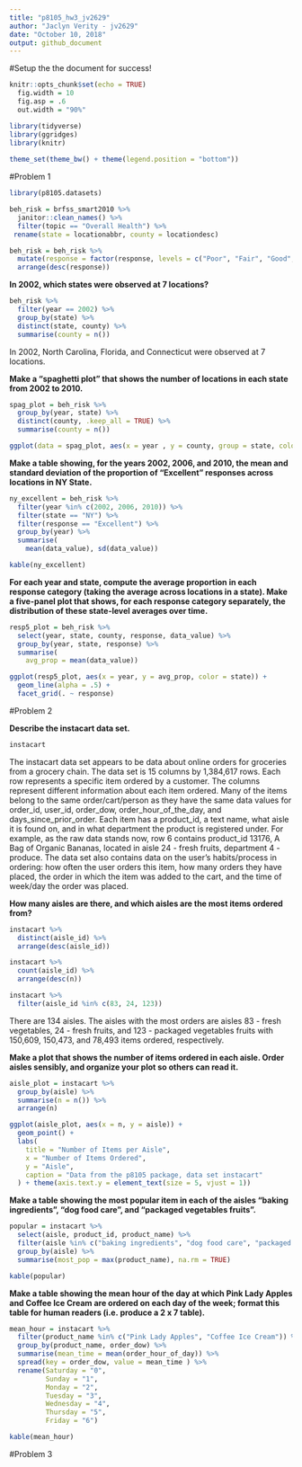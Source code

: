 ```yaml
---
title: "p8105_hw3_jv2629"
author: "Jaclyn Verity - jv2629"
date: "October 10, 2018"
output: github_document
---
```


#Setup the the document for success!
```r
knitr::opts_chunk$set(echo = TRUE)
  fig.width = 10
  fig.asp = .6
  out.width = "90%"

library(tidyverse)
library(ggridges)
library(knitr)
  
theme_set(theme_bw() + theme(legend.position = "bottom"))
```

#Problem 1
```r
library(p8105.datasets)

beh_risk = brfss_smart2010 %>% 
  janitor::clean_names() %>% 
  filter(topic == "Overall Health") %>% 
 rename(state = locationabbr, county = locationdesc)

beh_risk = beh_risk %>% 
  mutate(response = factor(response, levels = c("Poor", "Fair", "Good", "Very good", "Excellent"))) %>% 
  arrange(desc(response))
```

**In 2002, which states were observed at 7 locations?**
```r
beh_risk %>% 
  filter(year == 2002) %>%
  group_by(state) %>% 
  distinct(state, county) %>%  
  summarise(county = n())
```

In 2002, North Carolina, Florida, and Connecticut were observed at 7 locations. 


**Make a “spaghetti plot” that shows the number of locations in each state from 2002 to 2010.**
```r
spag_plot = beh_risk %>% 
  group_by(year, state) %>% 
  distinct(county, .keep_all = TRUE) %>%  
  summarise(county = n()) 

ggplot(data = spag_plot, aes(x = year , y = county, group = state, color = state)) + geom_line()

```


**Make a table showing, for the years 2002, 2006, and 2010, the mean and standard deviation of the proportion of “Excellent” responses across locations in NY State.**
```r
ny_excellent = beh_risk %>% 
  filter(year %in% c(2002, 2006, 2010)) %>%
  filter(state == "NY") %>% 
  filter(response == "Excellent") %>% 
  group_by(year) %>% 
  summarise(
    mean(data_value), sd(data_value))

kable(ny_excellent)
```

**For each year and state, compute the average proportion in each response category (taking the average across locations in a state). Make a five-panel plot that shows, for each response category separately, the distribution of these state-level averages over time.**
```r
resp5_plot = beh_risk %>% 
  select(year, state, county, response, data_value) %>% 
  group_by(year, state, response) %>% 
  summarise(
    avg_prop = mean(data_value)) 

ggplot(resp5_plot, aes(x = year, y = avg_prop, color = state)) + 
  geom_line(alpha = .5) +
  facet_grid(. ~ response)
```

#Problem 2

**Describe the instacart data set.**
```r
instacart
```

The instacart data set appears to be data about online orders for groceries from a grocery chain. The data set is 15 columns by 1,384,617 rows. Each row represents a specific item ordered by a customer. The columns represent different information about each item ordered. Many of the items belong to the same order/cart/person as they have the same data values for order_id, user_id, order_dow, order_hour_of_the_day, and days_since_prior_order. Each item has a product_id, a text name, what aisle it is found on, and in what department the product is registered under. For example, as the raw data stands now, row 6 contains product_id 13176, A Bag of Organic Bananas, located in aisle 24 - fresh fruits, department 4 - produce. The data set also contains data on the user's habits/process in ordering: how often the user orders this item, how many orders they have placed, the order in which the item was added to the cart, and the time of week/day the order was placed. 

**How many aisles are there, and which aisles are the most items ordered from?**
```r
instacart %>% 
  distinct(aisle_id) %>% 
  arrange(desc(aisle_id))

instacart %>% 
  count(aisle_id) %>% 
  arrange(desc(n))

instacart %>% 
  filter(aisle_id %in% c(83, 24, 123))
```

There are 134 aisles. The aisles with the most orders are aisles 83 - fresh vegetables, 24 - fresh fruits, and 123 - packaged vegetables fruits with 150,609, 150,473, and 78,493 items ordered, respectively. 

**Make a plot that shows the number of items ordered in each aisle. Order aisles sensibly, and organize your plot so others can read it.**
```r
aisle_plot = instacart %>%
  group_by(aisle) %>% 
  summarise(n = n()) %>% 
  arrange(n)

ggplot(aisle_plot, aes(x = n, y = aisle)) + 
  geom_point() +
  labs(
    title = "Number of Items per Aisle",
    x = "Number of Items Ordered",
    y = "Aisle",
    caption = "Data from the p8105 package, data set instacart"
  ) + theme(axis.text.y = element_text(size = 5, vjust = 1))
```


**Make a table showing the most popular item in each of the aisles “baking ingredients”, “dog food care”, and “packaged vegetables fruits”.**
```r
popular = instacart %>% 
  select(aisle, product_id, product_name) %>% 
  filter(aisle %in% c("baking ingredients", "dog food care", "packaged vegetables fruits")) %>% 
  group_by(aisle) %>% 
  summarise(most_pop = max(product_name), na.rm = TRUE)

kable(popular)
```

**Make a table showing the mean hour of the day at which Pink Lady Apples and Coffee Ice Cream are ordered on each day of the week; format this table for human readers (i.e. produce a 2 x 7 table).**
```r
mean_hour = instacart %>% 
  filter(product_name %in% c("Pink Lady Apples", "Coffee Ice Cream")) %>% 
  group_by(product_name, order_dow) %>% 
  summarise(mean_time = mean(order_hour_of_day)) %>% 
  spread(key = order_dow, value = mean_time ) %>% 
  rename(Saturday = "0",
         Sunday = "1",
         Monday = "2",
         Tuesday = "3",
         Wednesday = "4",
         Thursday = "5",
         Friday = "6")

kable(mean_hour)
```

#Problem 3
